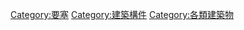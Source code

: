 {{commonscat|Gates}}

[[Category:要塞|Category:要塞]]
[[Category:建築構件|Category:建築構件]]
[[Category:各類建築物|Category:各類建築物]]